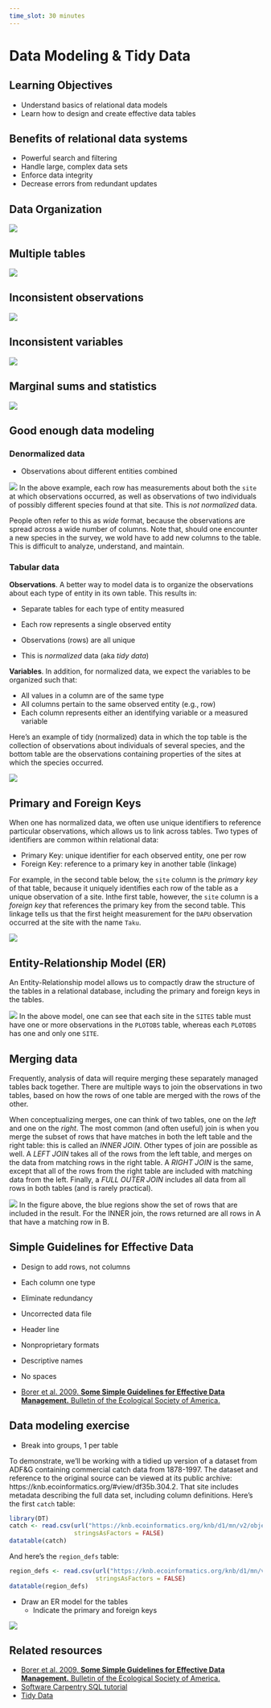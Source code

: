 ```yaml
---
time_slot: 30 minutes
---
```


# Data Modeling & Tidy Data

## Learning Objectives

- Understand basics of relational data models
- Learn how to design and create effective data tables

## Benefits of relational data systems

- Powerful search and filtering
- Handle large, complex data sets
- Enforce data integrity
- Decrease errors from redundant updates

## Data Organization

![](images/excel-org-01.png)

## Multiple tables

![](images/excel-org-02.png)

## Inconsistent observations

![](images/excel-org-03.png)

## Inconsistent variables

![](images/excel-org-04.png)

## Marginal sums and statistics

![](images/excel-org-05.png)

## Good enough data modeling

### Denormalized data

- Observations about different entities combined

![](images/table-denorm.png)
In the above example, each row has measurements about both the `site` at which observations
occurred, as well as observations of two individuals of possibly different species
found at that site.  This is *not normalized* data.

People often refer to this as *wide* format, because the observations are spread across a
wide number of columns.  Note that, should one encounter a new species in the survey, we
wold have to add new columns to the table.  This is difficult to analyze, understand, and
maintain.

### Tabular data

__Observations__. A better way to model data is to organize the observations about each type of entity in its own table.  This results in:

- Separate tables for each type of entity measured
- Each row represents a single observed entity
- Observations (rows) are all unique

- This is *normalized* data (aka *tidy data*)

__Variables__. In addition, for normalized data, we expect the variables to be organized such that:

- All values in a column are of the same type
- All columns pertain to the same observed entity (e.g., row)
- Each column represents either an identifying variable or a measured variable

Here's an example of tidy (normalized) data in which the top table is the collection
of observations about individuals of several species, and the bottom table are the
observations containing properties of the sites at which the species occurred.

![](images/tables-norm.png)


## Primary and Foreign Keys

When one has normalized data, we often use unique identifiers to reference
particular observations, which allows us to link across tables.  Two types of
identifiers are common within relational data:

- Primary Key: unique identifier for each observed entity, one per row
- Foreign Key: reference to a primary key in another table (linkage)

For example, in the second table below, the `site` column is the *primary key* 
of that table, because it uniquely identifies each row of the table as a unique
observation of a site.  Inthe first table, however, the `site` column is a 
*foreign key* that references the primary key from the second table.  This linkage
tells us that the first height measurement for the `DAPU` observation occurred
at the site with the name `Taku`.

![](images/tables-keys.png)

## Entity-Relationship Model (ER)

An Entity-Relationship model allows us to compactly draw the structure of the
tables in a relational database, including the primary and foreign keys in the tables.

![](images/plotobs-diagram.png)
In the above model, one can see that each site in the `SITES` table must have one
or more observations in the `PLOTOBS` table, whereas each `PLOTOBS` has one and 
only one `SITE`.

## Merging data

Frequently, analysis of data will require merging these separately managed tables
back together.  There are multiple ways to join the observations in two tables, based
on how the rows of one table are merged with the rows of the other.

When conceptualizing merges, one can think of two tables, one on the *left* and
one on the *right*. The most common (and often useful) join is when you merge the subset 
of rows that have matches in both the left table and the right table: 
this is called an *INNER JOIN*.  Other types of join are possible as well. 
A *LEFT JOIN* takes all of the rows from the left table, and merges on the data from matching rows in the right table.  A *RIGHT JOIN* is the same, except that all of the rows from the right table are included with matching data from the left. Finally, a *FULL OUTER JOIN* includes all data from all rows in both tables (and is rarely practical).

![](images/sql-joins.png)
In the figure above, the blue regions show the set of rows that are included in the result.
For the INNER join, the rows returned are all rows in A that have a matching row in B.

## Simple Guidelines for Effective Data

- Design to add rows, not columns
- Each column one type
- Eliminate redundancy
- Uncorrected data file
- Header line
- Nonproprietary formats
- Descriptive names
- No spaces

- [Borer et al. 2009. **Some Simple Guidelines for Effective Data Management.** Bulletin of the Ecological Society of America.](http://matt.magisa.org/pubs/borer-esa-2009.pdf)

## Data modeling exercise

- Break into groups, 1 per table

To demonstrate, we'll be working with a tidied up version of a dataset from ADF&G containing commercial catch data from 1878-1997.
The dataset and reference to the original source can be viewed at its public archive: https://knb.ecoinformatics.org/#view/df35b.304.2.
That site includes metadata describing the full data set, including column definitions.  Here's the first `catch` table:

```r
library(DT)
catch <- read.csv(url("https://knb.ecoinformatics.org/knb/d1/mn/v2/object/df35b.302.1", method = "libcurl"),
                  stringsAsFactors = FALSE)
datatable(catch)
```

And here's the `region_defs` table:
```r
region_defs <- read.csv(url("https://knb.ecoinformatics.org/knb/d1/mn/v2/object/df35b.303.1", method = "libcurl"),
                        stringsAsFactors = FALSE)
datatable(region_defs)
```

- Draw an ER model for the tables
  - Indicate the primary and foreign keys

![](images/ERD_Relationship_Symbols_Quick_Reference-1.png)

## Related resources

- [Borer et al. 2009. **Some Simple Guidelines for Effective Data Management.** Bulletin of the Ecological Society of America.](http://matt.magisa.org/pubs/borer-esa-2009.pdf)
- [Software Carpentry SQL tutorial](https://swcarpentry.github.io/sql-novice-survey/)
- [Tidy Data](http://vita.had.co.nz/papers/tidy-data.pdf)
